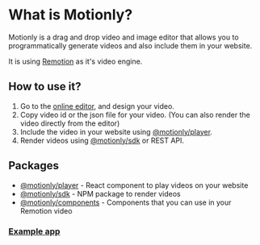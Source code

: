 # What is Motionly?

Motionly is a drag and drop video and image editor that allows you to programmatically generate videos
and also include them in your website.

It is using [Remotion](https://remotion.dev) as it's video engine.

## How to use it?

1. Go to the [online editor](https://app.motionly.dev), and design your video.
2. Copy video id or the json file for your video. (You can also render the video directly from the editor)
3. Include the video in your website using [@motionly/player](/docs/player).
4. Render videos using [@motionly/sdk](/docs/sdk) or REST API.

## Packages

- [@motionly/player](/docs/player) - React component to play videos on your website
- [@motionly/sdk](/docs/sdk) - NPM package to render videos
- [@motionly/components](/docs/components) - Components that you can use in your Remotion video

### [Example app](https://motionly-example.vercel.app)
